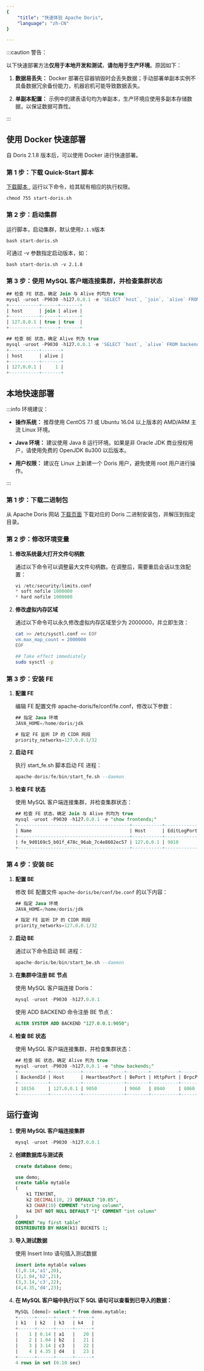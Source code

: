 ```yaml
---
{
    "title": "快速体验 Apache Doris",
    "language": "zh-CN"
}

---
```


:::caution 警告：

以下快速部署方法**仅用于本地开发和测试**，**请勿用于生产环境**。原因如下：

1. **数据易丢失：** Docker 部署在容器销毁时会丢失数据；手动部署单副本实例不具备数据冗余备份能力，机器宕机可能导致数据丢失。

2. **单副本配置：** 示例中的建表语句均为单副本，生产环境应使用多副本存储数据，以保证数据可靠性。

:::

## 使用 Docker 快速部署

自 Doris 2.1.8 版本后，可以使用 Docker 进行快速部署。

### 第 1 步：下载 Quick-Start 脚本

<a target="_blank" download rel="noopener noreferrer" href="/files/start-doris.sh"> 下载脚本 </a>, 运行以下命令，给其赋有相应的执行权限。



```shell
chmod 755 start-doris.sh
```


### 第 2 步：启动集群

运行脚本，启动集群，默认使用`2.1.9`版本

```shell
bash start-doris.sh
```

可通过 -v 参数指定启动版本，如：

```shell
bash start-doris.sh -v 2.1.8
```

### 第 3 步：使用 MySQL 客户端连接集群，并检查集群状态

```sql
## 检查 FE 状态，确定 Join 与 Alive 列均为 true
mysql -uroot -P9030 -h127.0.0.1 -e 'SELECT `host`, `join`, `alive` FROM frontends()'
+-----------+------+-------+
| host      | join | alive |
+-----------+------+-------+
| 127.0.0.1 | true | true  |
+-----------+------+-------+

## 检查 BE 状态，确定 Alive 列为 true
mysql -uroot -P9030 -h127.0.0.1 -e 'SELECT `host`, `alive` FROM backends()'
+-----------+-------+
| host      | alive |
+-----------+-------+
| 127.0.0.1 |     1 |
+-----------+-------+

```



## 本地快速部署

:::info 环境建议：

*   **操作系统：** 推荐使用 CentOS 7.1 或 Ubuntu 16.04 以上版本的 AMD/ARM 主流 Linux 环境。

*   **Java 环境：** 建议使用 Java 8 运行环境。如果是非 Oracle JDK 商业授权用户，请使用免费的 OpenJDK 8u300 以后版本。

*   **用户权限：** 建议在 Linux 上新建一个 Doris 用户，避免使用 root 用户进行操作。

:::

### 第 1 步：下载二进制包

从 Apache Doris 网站 [下载页面](https://doris.apache.org/zh-CN/download) 下载对应的 Doris 二进制安装包，并解压到指定目录。

### 第 2 步：修改环境变量

1. **修改系统最大打开文件句柄数**

   通过以下命令可以调整最大文件句柄数。在调整后，需要重启会话以生效配置：

   ```sql
   vi /etc/security/limits.conf 
   * soft nofile 1000000
   * hard nofile 1000000
   ```

2. **修改虚拟内存区域**

   通过以下命令可以永久修改虚拟内存区域至少为 2000000，并立即生效：

   ```bash
   cat >> /etc/sysctl.conf << EOF
   vm.max_map_count = 2000000
   EOF

   ## Take effect immediately
   sudo sysctl -p
   ```

### 第 3 步：安装 FE

1. **配置 FE**

   编辑 FE 配置文件 apache-doris/fe/conf/fe.conf，修改以下参数：

   ```sql
   ## 指定 Java 环境
   JAVA_HOME=/home/doris/jdk

   # 指定 FE 监听 IP 的 CIDR 网段
   priority_networks=127.0.0.1/32
   ```

2. **启动 FE**

   执行 start_fe.sh 脚本启动 FE 进程：

   ```sql
   apache-doris/fe/bin/start_fe.sh --daemon
   ```

3. **检查 FE 状态**

   使用 MySQL 客户端连接集群，并检查集群状态：

   ```sql
   ## 检查 FE 状态，确定 Join 与 Alive 列均为 true
   mysql -uroot -P9030 -h127.0.0.1 -e "show frontends;"
   +-----------------------------------------+-----------+-------------+----------+-----------+---------+----------+----------+-----------+------+-------+-------------------+---------------------+----------+--------+-------------------------+------------------+
   | Name                                    | Host      | EditLogPort | HttpPort | QueryPort | RpcPort | Role     | IsMaster | ClusterId | Join | Alive | ReplayedJournalId | LastHeartbeat       | IsHelper | ErrMsg | Version                 | CurrentConnected |
   +-----------------------------------------+-----------+-------------+----------+-----------+---------+----------+----------+-----------+------+-------+-------------------+---------------------+----------+--------+-------------------------+------------------+
   | fe_9d0169c5_b01f_478c_96ab_7c4e8602ec57 | 127.0.0.1 | 9010        | 8030     | 9030      | 9020    | FOLLOWER | true     | 656872880 | true | true  | 276               | 2024-07-28 18:07:39 | true     |        | doris-2.0.12-2971efd194 | Yes              |
   +-----------------------------------------+-----------+-------------+----------+-----------+---------+----------+----------+-----------+------+-------+-------------------+---------------------+----------+--------+-------------------------+------------------+
   ```

### 第 4 步：安装 BE

1. **配置 BE**

   修改 BE 配置文件 `apache-doris/be/conf/be.conf` 的以下内容：

   ```sql
   ## 指定 Java 环境
   JAVA_HOME=/home/doris/jdk

   # 指定 FE 监听 IP 的 CIDR 网段
   priority_networks=127.0.0.1/32
   ```

2. **启动 BE**

   通过以下命令启动 BE 进程：

   ```sql
   apache-doris/be/bin/start_be.sh --daemon
   ```

3. **在集群中注册 BE 节点**

   使用 MySQL 客户端连接 Doris：

   ```sql
   mysql -uroot -P9030 -h127.0.0.1
   ```

   使用 ADD BACKEND 命令注册 BE 节点：

   ```sql
   ALTER SYSTEM ADD BACKEND "127.0.0.1:9050";
   ```

4. **检查 BE 状态**

   使用 MySQL 客户端连接集群，并检查集群状态：

   ```sql
   ## 检查 BE 状态，确定 Alive 列为 true
   mysql -uroot -P9030 -h127.0.0.1 -e "show backends;"
   +-----------+-----------+---------------+--------+----------+----------+---------------------+---------------------+-------+----------------------+-----------+------------------+--------------------+---------------+---------------+---------+----------------+--------------------+--------------------------+--------+-------------------------+-------------------------------------------------------------------------------------------------------------------------------+-------------------------+----------+
   | BackendId | Host      | HeartbeatPort | BePort | HttpPort | BrpcPort | LastStartTime       | LastHeartbeat       | Alive | SystemDecommissioned | TabletNum | DataUsedCapacity | TrashUsedCapcacity | AvailCapacity | TotalCapacity | UsedPct | MaxDiskUsedPct | RemoteUsedCapacity | Tag                      | ErrMsg | Version                 | Status                                                                                                                        | HeartbeatFailureCounter | NodeRole |
   +-----------+-----------+---------------+--------+----------+----------+---------------------+---------------------+-------+----------------------+-----------+------------------+--------------------+---------------+---------------+---------+----------------+--------------------+--------------------------+--------+-------------------------+-------------------------------------------------------------------------------------------------------------------------------+-------------------------+----------+
   | 10156     | 127.0.0.1 | 9050          | 9060   | 8040     | 8060     | 2024-07-28 17:59:14 | 2024-07-28 18:08:24 | true  | false                | 14        | 0.000            | 0.000              | 8.342 GB      | 19.560 GB     | 57.35 % | 57.35 %        | 0.000              | {"location" : "default"} |        | doris-2.0.12-2971efd194 | {"lastSuccessReportTabletsTime":"2024-07-28 18:08:14","lastStreamLoadTime":-1,"isQueryDisabled":false,"isLoadDisabled":false} | 0                       | mix      |
   +-----------+-----------+---------------+--------+----------+----------+---------------------+---------------------+-------+----------------------+-----------+------------------+--------------------+---------------+---------------+---------+----------------+--------------------+--------------------------+--------+-------------------------+-------------------------------------------------------------------------------------------------------------------------------+-------------------------+----------+
   ```

## 运行查询

1. **使用 MySQL 客户端连接集群**

   ```sql
   mysql -uroot -P9030 -h127.0.0.1
   ```

2. **创建数据库与测试表**

   ```sql
   create database demo;

   use demo; 
   create table mytable
   (
       k1 TINYINT,
       k2 DECIMAL(10, 2) DEFAULT "10.05",    
       k3 CHAR(10) COMMENT "string column",    
       k4 INT NOT NULL DEFAULT "1" COMMENT "int column"
   ) 
   COMMENT "my first table"
   DISTRIBUTED BY HASH(k1) BUCKETS 1;
   ```

3. **导入测试数据**

   使用 Insert Into 语句插入测试数据

   ```sql
   insert into mytable values
   (1,0.14,'a1',20),
   (2,1.04,'b2',21),
   (3,3.14,'c3',22),
   (4,4.35,'d4',23);
   ```

4. **在 MySQL 客户端中执行以下 SQL 语句可以查看到已导入的数据：**

   ```sql
   MySQL [demo]> select * from demo.mytable;
   +------+------+------+------+
   | k1   | k2   | k3   | k4   |
   +------+------+------+------+
   |    1 | 0.14 | a1   |   20 |
   |    2 | 1.04 | b2   |   21 |
   |    3 | 3.14 | c3   |   22 |
   |    4 | 4.35 | d4   |   23 |
   +------+------+------+------+
   4 rows in set (0.10 sec)
   ```





